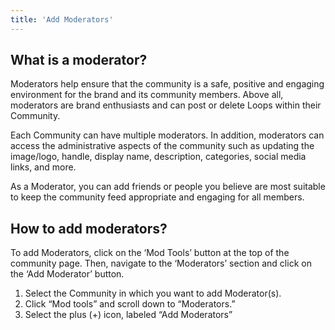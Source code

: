 ```yaml
---
title: 'Add Moderators'
---
```


## What is a moderator?

Moderators help ensure that the community is a safe, positive and engaging  environment for the brand and its community members. Above all, moderators are brand enthusiasts and can post or delete Loops within their Community. 

Each Community can have multiple moderators. In addition, moderators can access the administrative aspects of the community such as updating the image/logo, handle, display name, description, categories, social media links, and more.

As a Moderator, you can add friends or people you believe are most suitable to keep the community feed appropriate and engaging for all members.

## How to add moderators?

To add Moderators, click on the ‘Mod Tools’ button at the top of the community page. Then, navigate to the ‘Moderators’ section and click on the ‘Add Moderator’ button.

1. Select the Community in which you want to add Moderator(s). 
2. Click “Mod tools” and scroll down to “Moderators.” 
3. Select the plus (+) icon, labeled “Add Moderators”

